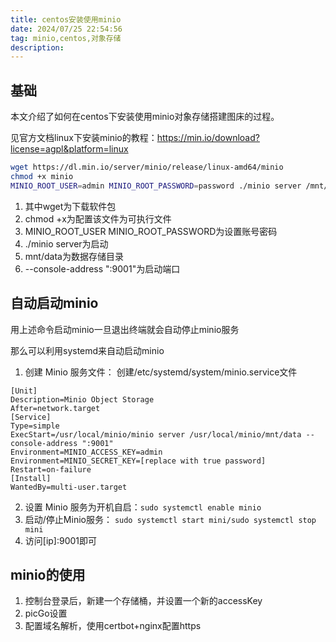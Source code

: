 ```yaml
---
title: centos安装使用minio
date: 2024/07/25 22:54:56
tag: minio,centos,对象存储
description:
---
```


## 基础
本文介绍了如何在centos下安装使用minio对象存储搭建图床的过程。

见官方文档linux下安装minio的教程：https://min.io/download?license=agpl&platform=linux

```bash
wget https://dl.min.io/server/minio/release/linux-amd64/minio
chmod +x minio
MINIO_ROOT_USER=admin MINIO_ROOT_PASSWORD=password ./minio server /mnt/data --console-address ":9001"
```

1. 其中wget为下载软件包
2. chmod +x为配置该文件为可执行文件
3. MINIO_ROOT_USER MINIO_ROOT_PASSWORD为设置账号密码
4. ./minio server为启动
5. mnt/data为数据存储目录
6. --console-address ":9001"为启动端口

## 自动启动minio
用上述命令启动minio一旦退出终端就会自动停止minio服务

那么可以利用systemd来自动启动minio

1. 创建 Minio 服务文件：
创建/etc/systemd/system/minio.service文件
```
[Unit]
Description=Minio Object Storage
After=network.target
[Service]
Type=simple
ExecStart=/usr/local/minio/minio server /usr/local/minio/mnt/data --console-address ":9001"
Environment=MINIO_ACCESS_KEY=admin
Environment=MINIO_SECRET_KEY=[replace with true password]
Restart=on-failure
[Install]
WantedBy=multi-user.target
```

2. 设置 Minio 服务为开机自启：`sudo systemctl enable minio`
3. 启动/停止Minio服务： `sudo systemctl start mini/sudo systemctl stop mini`
4. 访问[ip]:9001即可

## minio的使用
1. 控制台登录后，新建一个存储桶，并设置一个新的accessKey
2. picGo设置
4. 配置域名解析，使用certbot+nginx配置https
